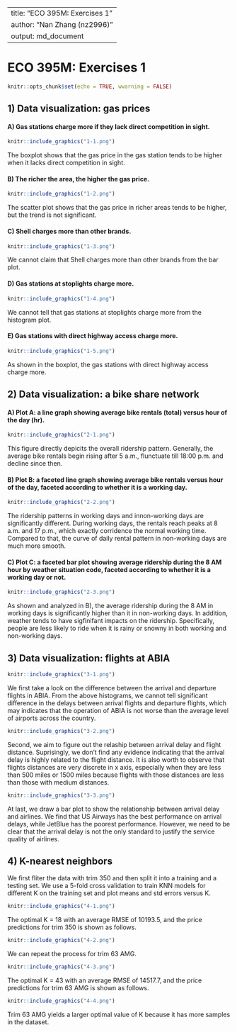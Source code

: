   
---
title: "ECO 395M: Exercises 1"
author: "Nan Zhang (nz2996)"
output: md_document
---
# ECO 395M: Exercises 1

```r
knitr::opts_chunk$set(echo = TRUE, wwarning = FALSE)
```

## 1) Data visualization: gas prices

#### A) Gas stations charge more if they lack direct competition in sight.

```r
knitr::include_graphics("1-1.png")
```

The boxplot shows that the gas price in the gas station tends to be higher when it lacks direct competition in sight.

#### B) The richer the area, the higher the gas price.

```r
knitr::include_graphics("1-2.png")
```

The scatter plot shows that the gas price in richer areas tends to be higher, but the trend is not significant.

#### C) Shell charges more than other brands.

```r
knitr::include_graphics("1-3.png")
```

We cannot claim that Shell charges more than other brands from the bar plot.

#### D) Gas stations at stoplights charge more.

```r
knitr::include_graphics("1-4.png")
```

We cannot tell that gas stations at stoplights charge more from the histogram plot.

#### E) Gas stations with direct highway access charge more.

```r
knitr::include_graphics("1-5.png")
```

As shown in the boxplot, the gas stations with direct highway access charge more.

## 2) Data visualization: a bike share network

#### A) Plot A: a line graph showing average bike rentals (total) versus hour of the day (hr).

```r
knitr::include_graphics("2-1.png")
```

This figure directly depicits the overall ridership pattern. Generally, the average bike rentals begin rising after 5 a.m., flunctuate till 18:00 p.m. and decline since then.

#### B) Plot B: a faceted line graph showing average bike rentals versus hour of the day, faceted according to whether it is a working day.

```r
knitr::include_graphics("2-2.png")
```

The ridership patterns in working days and innon-working days are significantly different. During working days, the rentals reach peaks at 8 a.m. and 17 p.m., which exactly corridence the normal working time. Compared to that, the curve of daily rental pattern in non-working days are much more smooth. 

#### C) Plot C: a faceted bar plot showing average ridership during the 8 AM hour by weather situation code, faceted according to whether it is a working day or not.

```r
knitr::include_graphics("2-3.png")
```

As shown and analyzed in B), the average ridership during the 8 AM in working days is significantly higher than it in non-working days. In addition, weather tends to have sigfinifant impacts on the ridership. Specifically, people are less likely to ride when it is rainy or snowny in both working and non-working days.

## 3) Data visualization: flights at ABIA
```r
knitr::include_graphics("3-1.png")
```

We first take a look on the difference between the arrival and departure flights in ABIA. From the above histograms, we cannot tell significant difference in the delays between arrival flights and departure flights, which may indicates that the operation of ABIA is not worse than the average level of airports across the country.

```r
knitr::include_graphics("3-2.png")
```

Second, we aim to figure out the relaship between arrival delay and flight distance. Suprisingly, we don't find any evidence indicating that the arrival delay is highly related to the flight distance. It is also worth to observe that flights distances are very discrete in x axis, especially when they are less than 500 miles or 1500 miles because flights with those distances are less than those with medium distances. 

```r
knitr::include_graphics("3-3.png")
```

At last, we draw a bar plot to show the relationship between arrival delay and airlines. We find that US Airways has the best performance on arrival delays, while JetBlue has the poorest performance. However, we need to be clear that the arrival delay is not the only standard to justify the service quality of airlines.

## 4) K-nearest neighbors

We first fliter the data with trim 350 and then split it into a training and a testing set. We use a 5-fold cross validation to train KNN models for different K on the training set and plot means and std errors versus K. 

```r
knitr::include_graphics("4-1.png")
```

The optimal K = 18 with an average RMSE of 10193.5, and the price predictions for trim 350 is shown as follows.

```r
knitr::include_graphics("4-2.png")
```

We can repeat the process for trim 63 AMG.

```r
knitr::include_graphics("4-3.png")
```

The optimal K = 43 with an average RMSE of 14517.7, and the price predictions for trim 63 AMG is shown as follows.

```r
knitr::include_graphics("4-4.png")
```

Trim 63 AMG yields a larger optimal value of K because it has more samples in the dataset.








